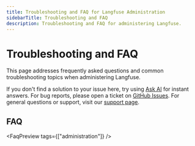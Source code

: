 ```yaml
---
title: Troubleshooting and FAQ for Langfuse Administration
sidebarTitle: Troubleshooting and FAQ
description: Troubleshooting and FAQ for administering Langfuse.
---
```


# Troubleshooting and FAQ

This page addresses frequently asked questions and common troubleshooting topics when administering Langfuse.

If you don't find a solution to your issue here, try using [Ask AI](/docs/ask-ai) for instant answers. For bug reports, please open a ticket on [GitHub Issues](/issues). For general questions or support, visit our [support page](/support).

## FAQ


<FaqPreview tags={["administration"]} />
